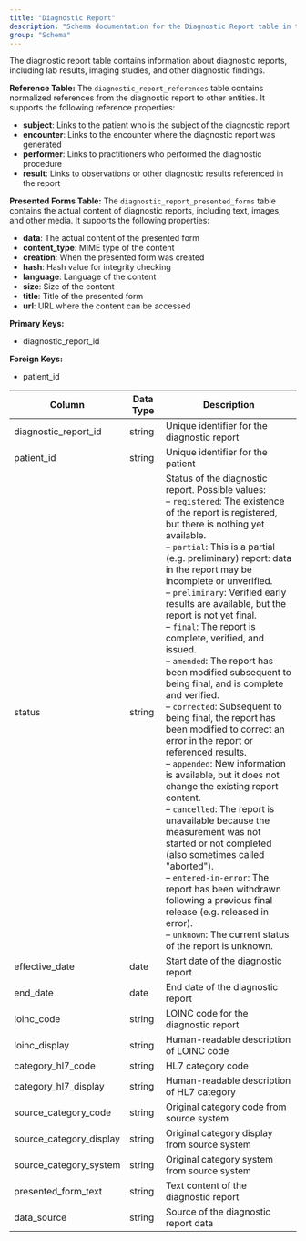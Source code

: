 ```yaml
---
title: "Diagnostic Report"
description: "Schema documentation for the Diagnostic Report table in the Metriport data model"
group: "Schema"
---
```


The diagnostic report table contains information about diagnostic reports, including lab results, imaging studies, and other diagnostic findings.

**Reference Table:**
The `diagnostic_report_references` table contains normalized references from the diagnostic report to other entities. It supports the following reference properties:
* **subject**: Links to the patient who is the subject of the diagnostic report
* **encounter**: Links to the encounter where the diagnostic report was generated
* **performer**: Links to practitioners who performed the diagnostic procedure
* **result**: Links to observations or other diagnostic results referenced in the report

**Presented Forms Table:**
The `diagnostic_report_presented_forms` table contains the actual content of diagnostic reports, including text, images, and other media. It supports the following properties:
* **data**: The actual content of the presented form
* **content_type**: MIME type of the content
* **creation**: When the presented form was created
* **hash**: Hash value for integrity checking
* **language**: Language of the content
* **size**: Size of the content
* **title**: Title of the presented form
* **url**: URL where the content can be accessed

**Primary Keys:**
* diagnostic_report_id

**Foreign Keys:**
* patient_id

| Column | Data Type | Description |
| ------ | --------- | ----------- |
| diagnostic_report_id | string | Unique identifier for the diagnostic report |
| patient_id | string | Unique identifier for the patient |
| status | string | Status of the diagnostic report. Possible values: <br/>– `registered`: The existence of the report is registered, but there is nothing yet available. <br/>– `partial`: This is a partial (e.g. preliminary) report: data in the report may be incomplete or unverified. <br/>– `preliminary`: Verified early results are available, but the report is not yet final. <br/>– `final`: The report is complete, verified, and issued. <br/>– `amended`: The report has been modified subsequent to being final, and is complete and verified. <br/>– `corrected`: Subsequent to being final, the report has been modified to correct an error in the report or referenced results. <br/>– `appended`: New information is available, but it does not change the existing report content. <br/>– `cancelled`: The report is unavailable because the measurement was not started or not completed (also sometimes called "aborted"). <br/>– `entered-in-error`: The report has been withdrawn following a previous final release (e.g. released in error). <br/>– `unknown`: The current status of the report is unknown. |
| effective_date | date | Start date of the diagnostic report |
| end_date | date | End date of the diagnostic report |
| loinc_code | string | LOINC code for the diagnostic report |
| loinc_display | string | Human-readable description of LOINC code |
| category_hl7_code | string | HL7 category code |
| category_hl7_display | string | Human-readable description of HL7 category |
| source_category_code | string | Original category code from source system |
| source_category_display | string | Original category display from source system |
| source_category_system | string | Original category system from source system |
| presented_form_text | string | Text content of the diagnostic report |
| data_source | string | Source of the diagnostic report data |

